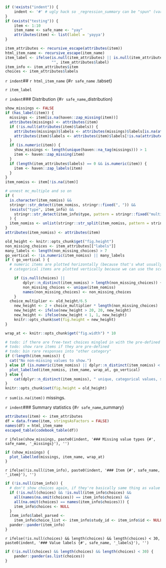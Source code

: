 ```r
if (!exists("indent")) {
	indent <- '#' # ugly hack so _regression_summary can be "spun" (variables included via `r ` have to be available)
}
if (exists("testing")) {
	item <- 1:10
	item_name <- safe_name <- "yay"
	attributes(item) <- list(label = 'yayya')
}

item_attributes <- recursive_escape(attributes(item))
html_item_name <- recursive_escape(item_name)
item_label <- ifelse(is.null(item_attributes) || is.null(item_attributes$label), 
                     "", item_attributes$label)
item_info <- item_attributes$item
choices <- item_attributes$labels
```

`r indent`## `r html_item_name` {#`r safe_name` .tabset}

`r item_label`

`r indent`### Distribution {#`r safe_name`_distribution}
```r
show_missings <- FALSE
if (has_label(item)) {
  missings <- item[is.na(haven::zap_missing(item))]
  attributes(missings) <- attributes(item)
  if (!is.null(attributes(item)$labels)) {
    attributes(missings)$labels <- attributes(missings)$labels[is.na(attributes(missings)$labels)]
    attributes(item)$labels <- attributes(item)$labels[!is.na(attributes(item)$labels)]
  }
  if (is.numeric(item)) {
    show_missings <- length(unique(haven::na_tag(missings))) > 1
    item <- haven::zap_missing(item)
  }
  if (length(item_attributes$labels) == 0 && is.numeric(item)) {
    item <- haven::zap_labels(item)
  }
}
item_nomiss <- item[!is.na(item)]

# unnest mc_multiple and so on
if (
  is.character(item_nomiss) &&
  stringr::str_detect(item_nomiss, stringr::fixed(", ")) &&
  (exists("type", item_info) && 
    stringr::str_detect(item_info$type, pattern = stringr::fixed("multiple")))
  ) {
  item_nomiss <- unlist(stringr::str_split(item_nomiss, pattern = stringr::fixed(", ")))
}
attributes(item_nomiss) <- attributes(item)

old_height <- knitr::opts_chunk$get("fig.height")
non_missing_choices <- item_attributes[["labels"]]
many_labels <- length(non_missing_choices) > 7
go_vertical <- !is.numeric(item_nomiss) || many_labels
if ( go_vertical ) {
  # numeric items are plotted horizontally (because that's what usually expected)
  # categorical items are plotted vertically because we can use the screen real estate better this way

	if (is.null(choices) || 
	    dplyr::n_distinct(item_nomiss) > length(non_missing_choices)) {
		non_missing_choices <- unique(item_nomiss)
		names(non_missing_choices) <- non_missing_choices
	}
  choice_multiplier <- old_height/6.5
	new_height <- 2 + choice_multiplier * length(non_missing_choices)
	new_height <- ifelse(new_height > 20, 20, new_height)
	new_height <- ifelse(new_height < 1, 1, new_height)
	knitr::opts_chunk$set(fig.height = new_height)
}

wrap_at <- knitr::opts_chunk$get("fig.width") * 10
```
```r
# todo: if there are free-text choices mingled in with the pre-defined ones, don't show
# todo: show rare items if they are pre-defined
# todo: bin rare responses into "other category"
if (!length(item_nomiss)) {
  cat("No non-missing values to show.")
} else if (is.numeric(item_nomiss) || dplyr::n_distinct(item_nomiss) < 20) {
  plot_labelled(item_nomiss, item_name, wrap_at, go_vertical)
} else {
	cat(dplyr::n_distinct(item_nomiss), " unique, categorical values, so not shown.")
}
knitr::opts_chunk$set(fig.height = old_height)
```

`r sum(is.na(item))` missings.

`r indent`### Summary statistics {#`r safe_name`_summary}
```r
attributes(item) <- item_attributes
df = data.frame(item, stringsAsFactors = FALSE)
names(df) = html_item_name
escaped_table(codebook_table(df))
```

`r ifelse(show_missings, paste0(indent, '### Missing value types {#', safe_name, '_missings}'), '')`
```r
if (show_missings) {
  plot_labelled(missings, item_name, wrap_at)
}
```

`r ifelse(!is.null(item_info), paste0(indent, '### Item {#', safe_name, '_item}'), '')`

```r
if (!is.null(item_info)) {
  # don't show choices again, if they're basically same thing as value labels
  if (!is.null(choices) && !is.null(item_info$choices) && 
    all(names(na.omit(choices)) == item_info$choices) &&
    all(na.omit(choices) == names(item_info$choices))) {
    item_info$choices <- NULL
  }
  item_info$label_parsed <- 
    item_info$choice_list <- item_info$study_id <- item_info$id <- NULL
  pander::pander(item_info)
}
```


`r ifelse(!is.null(choices) && length(choices) && length(choices) < 30, paste0(indent, '### Value labels {#', safe_name, '_labels}'), '')`
```r
if (!is.null(choices) && length(choices) && length(choices) < 30) {
	pander::pander(as.list(choices))
}
```

